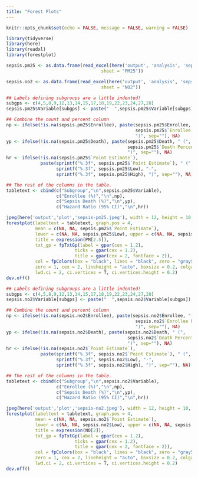 ```yaml
---
title: "Forest Plots"
---
```


```r
knitr::opts_chunk$set(echo = FALSE, message = FALSE, warning = FALSE)
```

```r
library(tidyverse)
library(here)
library(readxl)
library(forestplot)
```
```r
sepsis.pm25 <- as.data.frame(read_excel(here('output', 'analysis', 'sepsis.xlsx'), 
                                    sheet = "PM25"))

sepsis.no2 <- as.data.frame(read_excel(here('output', 'analysis', 'sepsis.xlsx'), 
                                    sheet = "NO2"))
```

```r
## Labels defining subgroups are a little indented!
subgps <- c(4,5,8,9,12,13,14,15,17,18,19,22,23,24,27,28)
sepsis.pm25$Variable[subgps] <- paste("  ",sepsis.pm25$Variable[subgps]) 

## Combine the count and percent column
np <- ifelse(!is.na(sepsis.pm25$Enrollee), paste(sepsis.pm25$Enrollee, "(",
                                                 sepsis.pm25$`Enrollee Percent`,
                                                 ")", sep=""), NA)
yp <- ifelse(!is.na(sepsis.pm25$Death), paste(sepsis.pm25$Death, " (", 
                                              sepsis.pm25$`Death Percent`, 
                                              ")", sep=""), NA)
hr <- ifelse(!is.na(sepsis.pm25$`Point Estimate`), 
             paste(sprintf("%.3f", sepsis.pm25$`Point Estimate`), " (",
                   sprintf("%.3f", sepsis.pm25$Low), "-", 
                   sprintf("%.3f", sepsis.pm25$High), ")", sep=""), NA)

## The rest of the columns in the table. 
tabletext <- cbind(c("Subgroup","\n",sepsis.pm25$Variable),
                   c("Enrollee (%)","\n",np),
                   c("Sepsis Death (%)","\n",yp),
                   c("Hazard Ratio (95% CI)","\n",hr))

jpeg(here('output','plot','sepsis-pm25.jpeg'), width = 12, height = 10, units = 'in', res = 300)
forestplot(labeltext = tabletext, graph.pos = 4,
           mean = c(NA, NA, sepsis.pm25$`Point Estimate`), 
           lower = c(NA, NA, sepsis.pm25$Low), upper = c(NA, NA, sepsis.pm25$High),
           title = expression(PM[2.5]),
           txt_gp = fpTxtGp(label = gpar(cex = 1.2),
                          ticks = gpar(cex = 1.2),
                          title = gpar(cex = 2, fontface = 2)),
           col = fpColors(box = "black", lines = "black", zero = "gray50"),
           zero = 1, cex = 2, lineheight = "auto", boxsize = 0.2, colgap = unit(2,"mm"),
           lwd.ci = 2, ci.vertices = T, ci.vertices.height = 0.2) 
dev.off()
```

```r
## Labels defining subgroups are a little indented!
subgps <- c(4,5,8,9,12,13,14,15,17,18,19,22,23,24,27,28)
sepsis.no2$Variable[subgps] <- paste("  ",sepsis.no2$Variable[subgps]) 

## Combine the count and percent column
np <- ifelse(!is.na(sepsis.no2$Enrollee), paste(sepsis.no2$Enrollee, "(",
                                                 sepsis.no2$`Enrollee Percent`,
                                                 ")", sep=""), NA)
yp <- ifelse(!is.na(sepsis.no2$Death), paste(sepsis.no2$Death, " (", 
                                              sepsis.no2$`Death Percent`, 
                                              ")", sep=""), NA)
hr <- ifelse(!is.na(sepsis.no2$`Point Estimate`), 
             paste(sprintf("%.3f", sepsis.no2$`Point Estimate`), " (",
                   sprintf("%.3f", sepsis.no2$Low), "-", 
                   sprintf("%.3f", sepsis.no2$High), ")", sep=""), NA)

## The rest of the columns in the table. 
tabletext <- cbind(c("Subgroup","\n",sepsis.no2$Variable),
                   c("Enrollee (%)","\n",np),
                   c("Sepsis Death (%)","\n",yp),
                   c("Hazard Ratio (95% CI)","\n",hr))

jpeg(here('output','plot','sepsis-no2.jpeg'), width = 12, height = 10, units = 'in', res = 300)
forestplot(labeltext = tabletext, graph.pos = 4,
           mean = c(NA, NA, sepsis.no2$`Point Estimate`), 
           lower = c(NA, NA, sepsis.no2$Low), upper = c(NA, NA, sepsis.no2$High),
           title = expression(NO[2]),
           txt_gp = fpTxtGp(label = gpar(cex = 1.2),
                          ticks = gpar(cex = 1.2),
                          title = gpar(cex = 2, fontface = 2)),
           col = fpColors(box = "black", lines = "black", zero = "gray50"),
           zero = 1, cex = 2, lineheight = "auto", boxsize = 0.2, colgap = unit(2,"mm"),
           lwd.ci = 2, ci.vertices = T, ci.vertices.height = 0.2) 
dev.off()
```
